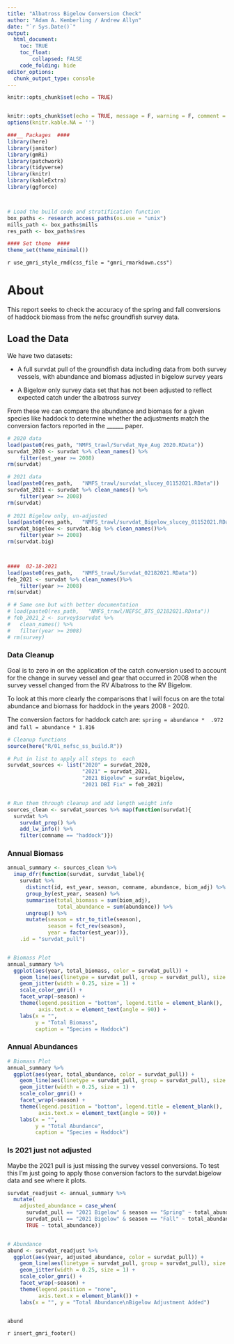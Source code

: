 ```yaml
---
title: "Albatross Bigelow Conversion Check"
author: "Adam A. Kemberling / Andrew Allyn"
date: "`r Sys.Date()`"
output: 
  html_document:
    toc: TRUE
    toc_float:
        collapsed: FALSE
    code_folding: hide
editor_options: 
  chunk_output_type: console
---
```


```r
knitr::opts_chunk$set(echo = TRUE)


knitr::opts_chunk$set(echo = TRUE, message = F, warning = F, comment = NA, fig.height = 6, fig.width = 8)
options(knitr.kable.NA = '')

###__ Packages  ####
library(here)
library(janitor)
library(gmRi)
library(patchwork)
library(tidyverse)
library(knitr)
library(kableExtra)
library(ggforce)



# Load the build code and stratification function
box_paths <- research_access_paths(os.use = "unix")
mills_path <- box_paths$mills
res_path <- box_paths$res

#### Set theme  ####
theme_set(theme_minimal())
```

`r use_gmri_style_rmd(css_file = "gmri_rmarkdown.css")`

# About

This report seeks to check the accuracy of the spring and fall conversions of haddock biomass from the nefsc groundfish survey data.


## Load the Data

We have two datasets:

 - A full survdat pull of the groundfish data including data from both survey vessels, with abundance and biomass adjusted in bigelow survey years
 
 - A Bigelow only survey data set that has not been adjusted to reflect expected catch under the albatross survey
 
 
From these we can compare the abundance and biomass for a given species like haddock to determine whether the adjustments match the conversion factors reported in the ______ paper.


```r

# 2020 data
load(paste0(res_path, "NMFS_trawl/Survdat_Nye_Aug 2020.RData"))
survdat_2020 <- survdat %>% clean_names() %>% 
    filter(est_year >= 2008)
rm(survdat)

# 2021 data
load(paste0(res_path,   "NMFS_trawl/survdat_slucey_01152021.RData"))
survdat_2021 <- survdat %>% clean_names() %>% 
    filter(year >= 2008)
rm(survdat)
  
# 2021 Bigelow only, un-adjusted
load(paste0(res_path,   "NMFS_trawl/survdat_Bigelow_slucey_01152021.RData"))
survdat_bigelow <- survdat.big %>% clean_names()%>% 
    filter(year >= 2008)
rm(survdat.big)



####  02-18-2021
load(paste0(res_path,   "NMFS_trawl/Survdat_02182021.RData"))
feb_2021 <- survdat %>% clean_names()%>% 
    filter(year >= 2008)
rm(survdat)

# # Same one but with better documentation
# load(paste0(res_path,   "NMFS_trawl/NEFSC_BTS_02182021.RData"))
# feb_2021_2 <- survey$survdat %>%
#   clean_names() %>%
#   filter(year >= 2008)
# rm(survey)

```


### Data Cleanup

Goal is to zero in on the application of the catch conversion used to account for the change in survey vessel and gear that occurred in 2008 when the survey vessel changed from the RV Albatross to the RV Bigelow.

To look at this more clearly the comparisons that I will focus on are the total abundance and biomass for haddock in the years 2008 - 2020.

The conversion factors for haddock catch are: `spring = abundance *  .972` and `fall = abundance * 1.816`


```r

# Cleanup functions
source(here("R/01_nefsc_ss_build.R"))

# Put in list to apply all steps to  each
survdat_sources <- list("2020" = survdat_2020,
                        "2021" = survdat_2021,
                        "2021 Bigelow" = survdat_bigelow,
                        "2021 DBI Fix" = feb_2021)


# Run them through cleanup and add length weight info
sources_clean <- survdat_sources %>% map(function(survdat){
  survdat %>% 
    survdat_prep() %>% 
    add_lw_info() %>% 
    filter(comname == "haddock")})


```



### Annual Biomass

```r
annual_summary <- sources_clean %>% 
  imap_dfr(function(survdat, survdat_label){
    survdat %>% 
      distinct(id, est_year, season, comname, abundance, biom_adj) %>% 
      group_by(est_year, season) %>% 
      summarise(total_biomass = sum(biom_adj),
                total_abundance = sum(abundance)) %>% 
      ungroup() %>% 
      mutate(season = str_to_title(season),
             season = fct_rev(season),
             year = factor(est_year))}, 
    .id = "survdat_pull")


# Biomass Plot
annual_summary %>% 
  ggplot(aes(year, total_biomass, color = survdat_pull)) +
    geom_line(aes(linetype = survdat_pull, group = survdat_pull), size = 1) +
    geom_jitter(width = 0.25, size = 1) +
    scale_color_gmri() +
    facet_wrap(~season) +
    theme(legend.position = "bottom", legend.title = element_blank(),
          axis.text.x = element_text(angle = 90)) +
    labs(x = "", 
         y = "Total Biomass", 
         caption = "Species = Haddock")
```



###  Annual Abundances


```r
# Biomass Plot
annual_summary %>% 
  ggplot(aes(year, total_abundance, color = survdat_pull)) +
    geom_line(aes(linetype = survdat_pull, group = survdat_pull), size = 1) +
    geom_jitter(width = 0.25, size = 1) +
    scale_color_gmri() +
    facet_wrap(~season) +
    theme(legend.position = "bottom", legend.title = element_blank(),
          axis.text.x = element_text(angle = 90)) +
    labs(x = "", 
         y = "Total Abundance", 
         caption = "Species = Haddock")
```


###  Is 2021 just not adjusted

Maybe the 2021 pull is just missing the survey vessel conversions. To test this I'm just going to apply those conversion factors to the survdat.bigelow data and see where it plots.

```r
survdat_readjust <- annual_summary %>% 
  mutate(
    adjusted_abundance = case_when(
      survdat_pull == "2021 Bigelow" & season == "Spring" ~ total_abundance * 0.972,
      survdat_pull == "2021 Bigelow" & season == "Fall" ~ total_abundance * 1.816,
      TRUE ~ total_abundance))


# Abundance
abund <- survdat_readjust %>% 
  ggplot(aes(year, adjusted_abundance, color = survdat_pull)) +
    geom_line(aes(linetype = survdat_pull, group = survdat_pull), size = 1) +
    geom_jitter(width = 0.25, size = 1) +
    scale_color_gmri() +
    facet_wrap(~season) +
    theme(legend.position = "none",
          axis.text.x = element_blank()) +
    labs(x = "", y = "Total Abundance\nBigelow Adjustment Added")


abund
```

`r insert_gmri_footer()`
